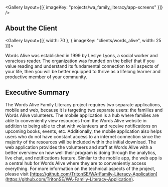 
<Gallery layout={[{ imageKey: "projects/wa_family_literacy/app-screens" }]} />

## About the Client

<Gallery layout={[{ width: 70 }, { imageKey: "clients/words_alive", width: 25 }]}>

Words Alive was established in 1999 by Leslye Lyons, a social worker and voracious reader. The organization was founded on the belief that if you value reading and understand its fundamental connection to all aspects of your life, then you will be better equipped to thrive as a lifelong learner and productive member of your community.

</Gallery>

## Executive Summary

The Words Alive Family Literacy project requires two separate applications, mobile and web, because it is targeting two separate users: the families and Words Alive volunteers. The mobile application is a hub where families are able to conveniently view resources from the Words Alive website in addition to being able to chat with volunteers and receive notifications on upcoming books, events, etc. Additionally, the mobile application also helps users who do not have constant access to an internet connection since the majority of the resources will be included within the initial download. The web application provides the volunteers and staff at Words Alive with a better overview on how well their program is doing through the analytics, live chat, and notifications feature. Similar to the mobile app, the web app is a central hub for Words Alive where they are to conveniently access everything. For more information on the technical aspects of the project, please visit [https://github.com/TritonSE/WA-Family-Literacy-Application](https://github.com/TritonSE/WA-Family-Literacy-Application).
